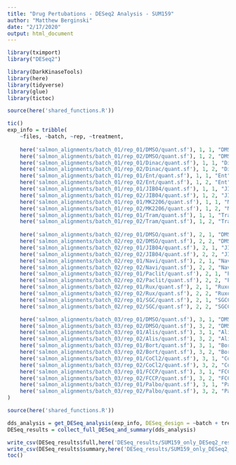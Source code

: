 ```yaml
---
title: "Drug Pertubations - DESeq2 Analysis - SUM159"
author: "Matthew Berginski"
date: "2/17/2020"
output: html_document
---
```


```r
library(tximport)
library("DESeq2")

library(DarkKinaseTools)
library(here)
library(tidyverse)
library(glue)
library(tictoc)

source(here('shared_functions.R'))
```

```r
tic()
exp_info = tribble(
	~files, ~batch, ~rep, ~treatment,
	
	here('salmon_alignments/batch_01/rep_01/DMSO/quant.sf'), 1, 1, "DMSO",
	here('salmon_alignments/batch_01/rep_02/DMSO/quant.sf'), 1, 2, "DMSO",
	here('salmon_alignments/batch_01/rep_01/Dinac/quant.sf'), 1, 1, "Dina",
	here('salmon_alignments/batch_01/rep_02/Dinac/quant.sf'), 1, 2, "Dina",
	here('salmon_alignments/batch_01/rep_01/Ent/quant.sf'), 1, 1, "Ent",
	here('salmon_alignments/batch_01/rep_02/Ent/quant.sf'), 1, 2, "Ent",
	here('salmon_alignments/batch_01/rep_01/JIB04/quant.sf'), 1, 1, "JIB.04.low",
	here('salmon_alignments/batch_01/rep_02/JIB04/quant.sf'), 1, 2, "JIB.04.low",
	here('salmon_alignments/batch_01/rep_01/MK2206/quant.sf'), 1, 1, "MK2206",
	here('salmon_alignments/batch_01/rep_02/MK2206/quant.sf'), 1, 2, "MK2206",
	here('salmon_alignments/batch_01/rep_01/Tram/quant.sf'), 1, 1, "Tram",
	here('salmon_alignments/batch_01/rep_02/Tram/quant.sf'), 1, 2, "Tram",
	
	here('salmon_alignments/batch_02/rep_01/DMSO/quant.sf'), 2, 1, "DMSO",
	here('salmon_alignments/batch_02/rep_02/DMSO/quant.sf'), 2, 2, "DMSO",
	here('salmon_alignments/batch_02/rep_01/JIB04/quant.sf'), 2, 1, "JIB.04.high",
	here('salmon_alignments/batch_02/rep_02/JIB04/quant.sf'), 2, 2, "JIB.04.high",
	here('salmon_alignments/batch_02/rep_01/Navi/quant.sf'), 2, 1, "Navitoclax",
	here('salmon_alignments/batch_02/rep_02/Navi/quant.sf'), 2, 2, "Navitoclax",
	here('salmon_alignments/batch_02/rep_01/Paclit/quant.sf'), 2, 1, "Paclitaxel",
	here('salmon_alignments/batch_02/rep_02/Paclit/quant.sf'), 2, 2, "Paclitaxel",
	here('salmon_alignments/batch_02/rep_01/Rux/quant.sf'), 2, 1, "Ruxolitinib",
	here('salmon_alignments/batch_02/rep_02/Rux/quant.sf'), 2, 2, "Ruxolitinib",
	here('salmon_alignments/batch_02/rep_01/SGC/quant.sf'), 2, 1, "SGCCP30",
	here('salmon_alignments/batch_02/rep_02/SGC/quant.sf'), 2, 2, "SGCCP30",

	here('salmon_alignments/batch_03/rep_01/DMSO/quant.sf'), 3, 1, "DMSO",
	here('salmon_alignments/batch_03/rep_02/DMSO/quant.sf'), 3, 2, "DMSO",	
	here('salmon_alignments/batch_03/rep_01/Alis/quant.sf'), 3, 1, "Alisertib",
	here('salmon_alignments/batch_03/rep_02/Alis/quant.sf'), 3, 2, "Alisertib",
	here('salmon_alignments/batch_03/rep_01/Bort/quant.sf'), 3, 1, "Bortezomib",
	here('salmon_alignments/batch_03/rep_02/Bort/quant.sf'), 3, 2, "Bortezomib",
	here('salmon_alignments/batch_03/rep_01/CoCl2/quant.sf'), 3, 1, "CoCl2",
	here('salmon_alignments/batch_03/rep_02/CoCl2/quant.sf'), 3, 2, "CoCl2",
	here('salmon_alignments/batch_03/rep_01/FCCP/quant.sf'), 3, 1, "FCCP",
	here('salmon_alignments/batch_03/rep_02/FCCP/quant.sf'), 3, 2, "FCCP",
	here('salmon_alignments/batch_03/rep_01/Palbo/quant.sf'), 3, 1, "Palbociclib",
	here('salmon_alignments/batch_03/rep_02/Palbo/quant.sf'), 3, 2, "Palbociclib",
)

source(here('shared_functions.R'))

dds_analysis = get_DESeq_analysis(exp_info, DESeq_design = ~batch + treatment)
DESeq_results = collect_full_DESeq_and_summary(dds_analysis)

write_csv(DESeq_results$full,here('DESeq_results/SUM159_only_DESeq2_results.csv.gz'))
write_csv(DESeq_results$summary,here('DESeq_results/SUM159_only_DESeq2_summary.csv'))
toc()
```